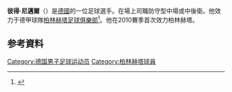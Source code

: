 {{expand|time=2015-06-10T17:05:54+00:00}}
{{refimprove|time=2015-06-10T17:05:54+00:00}}
'''彼得·尼邁爾'''（{{lang-de|Peter Niemeyer}}）是[[德國|德國]]的一位足球選手。在場上司職防守型中場或中後衛。他效力于德甲球隊[[柏林赫塔足球俱樂部|柏林赫塔足球俱樂部]]<ref>{{cite web | url = http://www.liveleak.com/view?i=1c8_1286303137 | title = Cup a feel | publisher = Live Leak | accessdate = 4 August 2012 | archive-date = 2021-05-06 | archive-url = https://web.archive.org/web/20210506105620/https://www.liveleak.com/view?i=1c8_1286303137 }}</ref>。他在2010賽季首次效力柏林赫塔。
==参考資料==
{{Reflist}}

{{DEFAULTSORT: Niemeyer, Peter}}
[[Category:德国男子足球运动员|Category:德国男子足球运动员]]
[[Category:柏林赫塔球員|Category:柏林赫塔球員]]